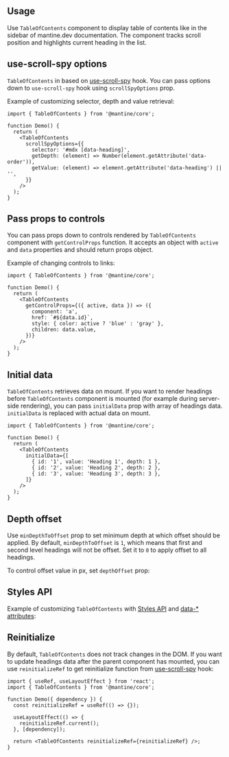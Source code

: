 

## Usage

Use `TableOfContents` component to display table of contents like
in the sidebar of mantine.dev documentation. The component tracks
scroll position and highlights current heading in the list.

<Demo data={TableOfContentsDemos.usage} />

## use-scroll-spy options

`TableOfContents` in based on [use-scroll-spy](/hooks/use-scroll-spy) hook.
You can pass options down to `use-scroll-spy` hook using `scrollSpyOptions` prop.

Example of customizing selector, depth and value retrieval:

```tsx
import { TableOfContents } from '@mantine/core';

function Demo() {
  return (
    <TableOfContents
      scrollSpyOptions={{
        selector: '#mdx [data-heading]',
        getDepth: (element) => Number(element.getAttribute('data-order')),
        getValue: (element) => element.getAttribute('data-heading') || '',
      }}
    />
  );
}
```

## Pass props to controls

You can pass props down to controls rendered by `TableOfContents` component
with `getControlProps` function. It accepts an object with `active` and `data`
properties and should return props object.

Example of changing controls to links:

```tsx
import { TableOfContents } from '@mantine/core';

function Demo() {
  return (
    <TableOfContents
      getControlProps={({ active, data }) => ({
        component: 'a',
        href: `#${data.id}`,
        style: { color: active ? 'blue' : 'gray' },
        children: data.value,
      })}
    />
  );
}
```

## Initial data

`TableOfContents` retrieves data on mount. If you want to render headings
before `TableOfContents` component is mounted (for example during server-side rendering),
you can pass `initialData` prop with array of headings data. `initialData` is replaced
with actual data on mount.

```tsx
import { TableOfContents } from '@mantine/core';

function Demo() {
  return (
    <TableOfContents
      initialData={[
        { id: '1', value: 'Heading 1', depth: 1 },
        { id: '2', value: 'Heading 2', depth: 2 },
        { id: '3', value: 'Heading 3', depth: 3 },
      ]}
    />
  );
}
```

## Depth offset

Use `minDepthToOffset` prop to set minimum depth at which offset should be applied.
By default, `minDepthToOffset` is `1`, which means that first and second level headings
will not be offset. Set it to `0` to apply offset to all headings.

To control offset value in px, set `depthOffset` prop:

<Demo data={TableOfContentsDemos.depthOffset} />

<AutoContrast component="TableOfContents" />

<Demo data={TableOfContentsDemos.autoContrast} />

## Styles API

Example of customizing `TableOfContents` with [Styles API](/styles/styles-api) and [data-\* attributes](/styles/data-attributes):

<Demo data={TableOfContentsDemos.styles} />

## Reinitialize

By default, `TableOfContents` does not track changes in the DOM. If you want
to update headings data after the parent component has mounted, you can use
`reinitializeRef` to get reinitialize function from [use-scroll-spy](/hooks/use-scroll-spy) hook:

```tsx
import { useRef, useLayoutEffect } from 'react';
import { TableOfContents } from '@mantine/core';

function Demo({ dependency }) {
  const reinitializeRef = useRef(() => {});

  useLayoutEffect(() => {
    reinitializeRef.current();
  }, [dependency]);

  return <TableOfContents reinitializeRef={reinitializeRef} />;
}
```
